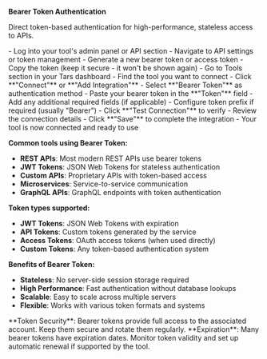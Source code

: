 **Bearer Token Authentication**

Direct token-based authentication for high-performance, stateless access to APIs.

<Steps>
<Step title="Obtain bearer token">
  - Log into your tool's admin panel or API section
  - Navigate to API settings or token management
  - Generate a new bearer token or access token
  - Copy the token (keep it secure - it won't be shown again)
</Step>

<Step title="Configure in Tars">
  - Go to Tools section in your Tars dashboard
  - Find the tool you want to connect
  - Click **"Connect"** or **"Add Integration"**
  - Select **"Bearer Token"** as authentication method
</Step>

<Step title="Enter token">
  - Paste your bearer token in the **"Token"** field
  - Add any additional required fields (if applicable)
  - Configure token prefix if required (usually "Bearer")
  - Click **"Test Connection"** to verify
</Step>

<Step title="Complete setup">
  - Review the connection details
  - Click **"Save"** to complete the integration
  - Your tool is now connected and ready to use
</Step>
</Steps>

**Common tools using Bearer Token:**
- **REST APIs**: Most modern REST APIs use bearer tokens
- **JWT Tokens**: JSON Web Tokens for stateless authentication
- **Custom APIs**: Proprietary APIs with token-based access
- **Microservices**: Service-to-service communication
- **GraphQL APIs**: GraphQL endpoints with token authentication

**Token types supported:**
- **JWT Tokens**: JSON Web Tokens with expiration
- **API Tokens**: Custom tokens generated by the service
- **Access Tokens**: OAuth access tokens (when used directly)
- **Custom Tokens**: Any token-based authentication system

**Benefits of Bearer Token:**
- **Stateless**: No server-side session storage required
- **High Performance**: Fast authentication without database lookups
- **Scalable**: Easy to scale across multiple servers
- **Flexible**: Works with various token formats and systems

<Note>
**Token Security**: Bearer tokens provide full access to the associated account. Keep them secure and rotate them regularly.
</Note>

<Warning>
**Expiration**: Many bearer tokens have expiration dates. Monitor token validity and set up automatic renewal if supported by the tool.
</Warning>
